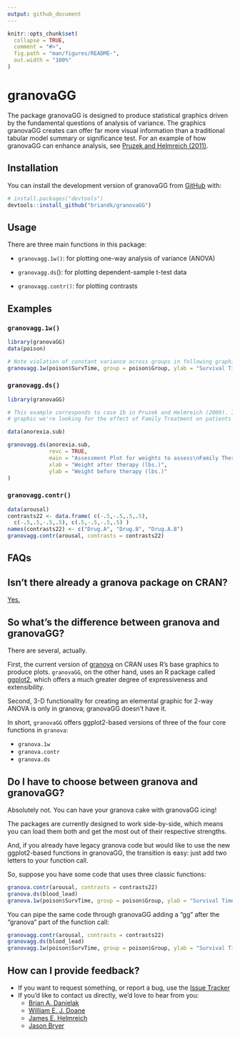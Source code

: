 ```yaml
---
output: github_document
---
```


<!-- README.md is generated from README.Rmd. Please edit that file -->

```r
knitr::opts_chunk$set(
  collapse = TRUE,
  comment = "#>",
  fig.path = "man/figures/README-",
  out.width = "100%"
)
```

# granovaGG

<!-- badges: start -->

<!-- badges: end -->

The package granovaGG is designed to produce statistical graphics driven by the fundamental questions of analysis of variance.
The graphics granovaGG creates can offer far more visual information than a traditional tabular model summary or significance test.
For an example of how granovaGG can enhance analysis, see [Pruzek and Helmreich (2011)](rmpruzek.com/wp-content/uploads/2011/07/ElementalGraphicsForANOVA.finalJune11.pdf).

## Installation

You can install the development version of granovaGG from [GitHub](https://github.com) with:

``` r
# install.packages("devtools")
devtools::install_github("briandk/granovaGG")
```

## Usage

There are three main functions in this package:

-   `granovagg.1w()`: for plotting one-way analysis of variance (ANOVA)

-   `granovagg.ds`(): for plotting dependent-sample t-test data

-   `granovagg.contr()`: for plotting contrasts

## Examples

### `granovagg.1w()`

```r
library(granovaGG)
data(poison)

# Note violation of constant variance across groups in following graphic.
granovagg.1w(poison$SurvTime, group = poison$Group, ylab = "Survival Time")
```

### `granovagg.ds()`

```r
library(granovaGG)

# This example corresponds to case 1b in Pruzek and Helmreich (2009). In this
# graphic we're looking for the effect of Family Treatment on patients with anorexia.

data(anorexia.sub)

granovagg.ds(anorexia.sub,
             revc = TRUE,
             main = "Assessment Plot for weights to assess\nFamily Therapy treatment for Anorexia Patients",
             xlab = "Weight after therapy (lbs.)",
             ylab = "Weight before therapy (lbs.)"
)    
```

### `granovagg.contr()`

```r
data(arousal)  
contrasts22 <- data.frame( c(-.5,-.5,.5,.5), 
  c(-.5,.5,-.5,.5), c(.5,-.5,-.5,.5) )
names(contrasts22) <- c("Drug.A", "Drug.B", "Drug.A.B")
granovagg.contr(arousal, contrasts = contrasts22)
```

## FAQs

## Isn't there already a granova package on CRAN?

[Yes.](http://cran.r-project.org/web/packages/granova/index.html)

## So what's the difference between granova and granovaGG?

There are several, actually.

First, the current version of [granova](http://cran.r-project.org/web/packages/granova/index.html) on CRAN uses R's base graphics to produce plots.
`granovaGG`, on the other hand, uses an R package called [ggplot2](http://cran.r-project.org/web/packages/ggplot2/index.html), which offers a much greater degree of expressiveness and extensibility.

Second, 3-D functionality for creating an elemental graphic for 2-way ANOVA is only in granova; granovaGG doesn't have it.

In short, `granovaGG` offers ggplot2-based versions of three of the four core functions in `granova`:

-   `granova.1w`
-   `granova.contr`
-   `granova.ds`

## Do I have to choose between granova and granovaGG?

Absolutely not.
You can have your granova cake with granovaGG icing!

The packages are currently designed to work side-by-side, which means you can load them both and get the most out of their respective strengths.

And, if you already have legacy granova code but would like to use the new ggplot2-based functions in granovaGG, the transition is easy: just add two letters to your function call.

So, suppose you have some code that uses three classic functions:

```r
granova.contr(arousal, contrasts = contrasts22)
granova.ds(blood_lead)
granova.1w(poison$SurvTime, group = poison$Group, ylab = "Survival Time")
```

You can pipe the same code through granovaGG adding a "gg" after the "granova" part of the function call:

```r
granovagg.contr(arousal, contrasts = contrasts22)
granovagg.ds(blood_lead)
granovagg.1w(poison$SurvTime, group = poison$Group, ylab = "Survival Time")
```

## How can I provide feedback?

-   If you want to request something, or report a bug, use the [Issue Tracker](https://github.com/briandk/granovaGG/issues)
-   If you'd like to contact us directly, we'd love to hear from you:
    -   [Brian A. Danielak](mailto:briandanielak+granovagg@gmail.com)
    -   [William E. J. Doane](mailto:wdoane@Bennington.edu)
    -   [James E. Helmreich](mailto:James.Helmreich@marist.edu)
    -   [Jason Bryer](mailto:jason@bryer.org)
